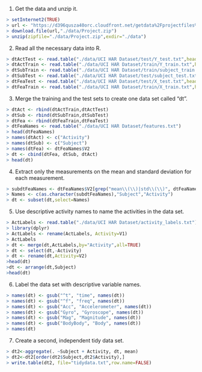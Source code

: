 1. Get the data and unzip it.

```r
> setInternet2(TRUE)
> url <- "https://d396qusza40orc.cloudfront.net/getdata%2Fprojectfiles%2FUCI%20HAR%20Dataset.zip"
> download.file(url,"./data/Project.zip")
> unzip(zipfile="./data/Project.zip",exdir="./data")
```

2. Read all the necessary data into R.

```r
> dtActTest <- read.table("./data/UCI HAR Dataset/test/Y_test.txt",header=FALSE)
> dtActTrain <- read.table("./data/UCI HAR Dataset/train/Y_train.txt",header=FALSE)
> dtSubTrain <- read.table("./data/UCI HAR Dataset/train/subject_train.txt",header=FALSE)
> dtSubTest <- read.table("./data/UCI HAR Dataset/test/subject_test.txt",header=FALSE)
> dtFeaTest <- read.table("./data/UCI HAR Dataset/test/X_test.txt",header=FALSE)
> dtFeaTrain <- read.table("./data/UCI HAR Dataset/train/X_train.txt",header=FALSE)
```

3. Merge the training and the test sets to create one data set called "dt".

```r
> dtAct <- rbind(dtActTrain,dtActTest)
> dtSub <- rbind(dtSubTrain,dtSubTest)
> dtFea <- rbind(dtFeaTrain,dtFeaTest)
> dtFeaNames <- read.table("./data/UCI HAR Dataset/features.txt")
> head(dtFeaNames)
> names(dtAct) <- c("Activity")
> names(dtSub) <- c("Subject")
> names(dtFea) <- dtFeaNames$V2
> dt <- cbind(dtFea, dtSub, dtAct)
> head(dt)
```

4. Extract only the measurements on the mean and standard deviation for each measurement. 

```r
> subdtFeaNames <- dtFeaNames$V2[grep("mean\\(\\)|std\\(\\)", dtFeaNames$V2)]
> Names <- c(as.character(subdtFeaNames),"Subject","Activity")
> dt <- subset(dt,select=Names)
```

5. Use descriptive activity names to name the activities in the data set.

```r
> ActLabels <- read.table("./data/UCI HAR Dataset/activity_labels.txt")
> library(dplyr)
> ActLabels <- rename(ActLabels, Activity=V1)
> ActLabels
> dt <- merge(dt,ActLabels,by="Activity",all=TRUE)
> dt <- select(dt,-Activity)
> dt <- rename(dt,Activity=V2)
>head(dt)
>dt <- arrange(dt,Subject)
>head(dt)
```

6. Label the data set with descriptive variable names. 
 
```r
> names(dt) <- gsub("^t", "time", names(dt))
> names(dt) <- gsub("^f", "freq", names(dt))
> names(dt) <- gsub("Acc", "Accelerometer", names(dt))
> names(dt) <- gsub("Gyro", "Gyroscope", names(dt))
> names(dt) <- gsub("Mag", "Magnitude", names(dt))
> names(dt) <- gsub("BodyBody", "Body", names(dt))
> names(dt)
```

7. Create a second, independent tidy data set.

```r
> dt2<-aggregate(. ~Subject + Activity, dt, mean)
> dt2<-dt2[order(dt2$Subject,dt2$Activity),]
> write.table(dt2, file="tidydata.txt",row.name=FALSE)
```
